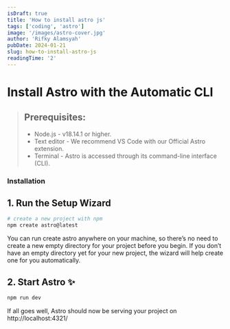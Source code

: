```yaml
---
isDraft: true
title: 'How to install astro js'
tags: ['coding', 'astro']
image: '/images/astro-cover.jpg'
author: 'Rifky Alamsyah'
pubDate: 2024-01-21
slug: how-to-install-astro-js
readingTime: '2'
---
```


# Install Astro with the Automatic CLI

> ## Prerequisites:
>
> - Node.js - v18.14.1 or higher.
> - Text editor - We recommend VS Code with our Official Astro extension.
> - Terminal - Astro is accessed through its command-line interface (CLI).

### Installation

## 1. Run the Setup Wizard

```sh
# create a new project with npm
npm create astro@latest
```

You can run create astro anywhere on your machine, so there’s no need to create a new empty directory for your project before you begin. If you don’t have an empty directory yet for your new project, the wizard will help create one for you automatically.

## 2. Start Astro ✨

```sh
npm run dev
```

If all goes well, Astro should now be serving your project on http://localhost:4321/
